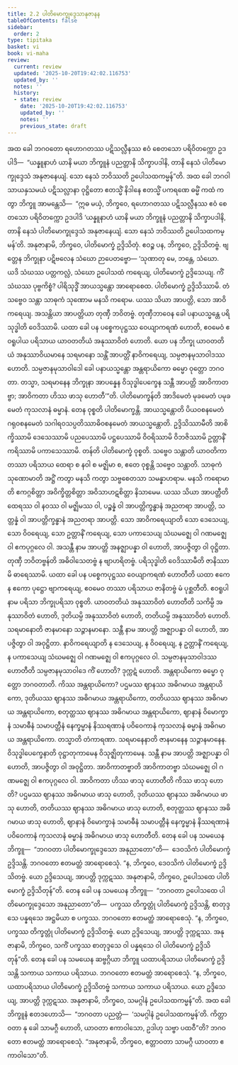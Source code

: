 ```yaml
---
title: 2.2 ပါတိမောက္ခုဒ္ဒေသာနုဇာနန
tableOfContents: false
sidebar:
  order: 2
type: tipitaka
basket: vi
book: vi-maha
review:
  current: review
  updated: '2025-10-20T19:42:02.116753'
  updated_by: ''
  notes: ''
  history:
  - state: review
    date: '2025-10-20T19:42:02.116753'
    updated_by: ''
    notes: ''
    previous_state: draft
---
```



<DynamicBreadcrumb />


<ReviewStatus review={frontmatter.review} showDetails={true} />

<HypothesisAnnotation frontmatter={frontmatter} />

<Division number="133" book="vi-maha" e="ch" v="3" p="140">

<Paragraph number="583" book="vi-maha">
အထ ခေါ ဘဂဝတော ရဟောဂတဿ ပဋိသလ္လီနဿ ဧဝံ စေတသော ပရိဝိတက္ကော ဥဒပါဒိ—  “ယန္နူနာဟံ ယာနိ မယာ ဘိက္ခူနံ ပညတ္တာနိ သိက္ခာပဒါနိ, တာနိ နေသံ ပါတိမောက္ခုဒ္ဒေသံ အနုဇာနေယျံ. သော နေသံ ဘဝိဿတိ ဥပေါသထကမ္မန်”တိ. အထ ခေါ ဘဂဝါ သာယနှသမယံ ပဋိသလ္လာနာ ဝုဋ္ဌိတော ဧတသ္မိံ နိဒါနေ ဧတသ္မိံ ပကရဏေ ဓမ္မိံ ကထံ ကတွာ ဘိက္ခူ အာမန္တေသိ—  “ဣဓ မယှံ, ဘိက္ခဝေ, ရဟောဂတဿ ပဋိသလ္လီနဿ ဧဝံ စေတသော ပရိဝိတက္ကော ဥဒပါဒိ ‘ယန္နူနာဟံ ယာနိ မယာ ဘိက္ခူနံ ပညတ္တာနိ သိက္ခာပဒါနိ, တာနိ နေသံ ပါတိမောက္ခုဒ္ဒေသံ အနုဇာနေယျံ. သော နေသံ ဘဝိဿတိ ဥပေါသထကမ္မန်’တိ. အနုဇာနာမိ, ဘိက္ခဝေ, ပါတိမောက္ခံ ဥဒ္ဒိသိတုံ. ဧဝဉ္စ ပန, ဘိက္ခဝေ, ဥဒ္ဒိသိတဗ္ဗံ. ဗျတ္တေန ဘိက္ခုနာ ပဋိဗလေန သံဃော ဉာပေတဗ္ဗော—
</Paragraph>

</Division>
<Division number="134" book="vi-maha" e="ch" v="3" p="140">

<Paragraph number="584" book="vi-maha">
‘သုဏာတု မေ, ဘန္တေ, သံဃော. ယဒိ သံဃဿ ပတ္တကလ္လံ, သံဃော ဥပေါသထံ ကရေယျ, ပါတိမောက္ခံ ဥဒ္ဒိသေယျ. ကိံ သံဃဿ ပုဗ္ဗကိစ္စံ? ပါရိသုဒ္ဓိံ အာယသ္မန္တော အာရောစေထ. ပါတိမောက္ခံ ဥဒ္ဒိသိဿာမိ. တံ သဗ္ဗေဝ သန္တာ သာဓုကံ သုဏောမ မနသိ ကရောမ. ယဿ သိယာ အာပတ္တိ, သော အာဝိကရေယျ. အသန္တိယာ အာပတ္တိယာ တုဏှီ ဘဝိတဗ္ဗံ. တုဏှီဘာဝေန ခေါ ပနာယသ္မန္တေ ပရိသုဒ္ဓါတိ ဝေဒိဿာမိ. ယထာ ခေါ ပန ပစ္စေကပုဋ္ဌဿ ဝေယျာကရဏံ ဟောတိ, ဧဝမေဝံ ဧဝရူပါယ ပရိသာယ ယာဝတတိယံ အနုဿာဝိတံ ဟောတိ. ယော ပန ဘိက္ခု ယာဝတတိယံ အနုဿာဝိယမာနေ သရမာနော သန္တိံ အာပတ္တိံ နာဝိကရေယျ, သမ္ပဇာနမုသာဝါဒဿ ဟောတိ. သမ္ပဇာနမုသာဝါဒေါ ခေါ ပနာယသ္မန္တော အန္တရာယိကော ဓမ္မော ဝုတ္တော ဘဂဝတာ. တသ္မာ, သရမာနေန ဘိက္ခုနာ အာပန္နေန ဝိသုဒ္ဓါပေက္ခေန သန္တီ အာပတ္တိ အာဝိကာတဗ္ဗာ; အာဝိကတာ ဟိဿ ဖာသု ဟောတီ’”တိ.
</Paragraph>

</Division>
<Division number="135" book="vi-maha" e="ch" v="3" p="141">

<Paragraph number="585" book="vi-maha">
<Emphasis>ပါတိမောက္ခန်</Emphasis>တိ အာဒိမေတံ မုခမေတံ ပမုခမေတံ ကုသလာနံ ဓမ္မာနံ. တေန ဝုစ္စတိ ပါတိမောက္ခန္တိ. <Emphasis>အာယသ္မန္တော</Emphasis>တိ ပိယဝစနမေတံ ဂရုဝစနမေတံ သဂါရဝသပ္ပတိဿာဓိဝစနမေတံ အာယသ္မန္တောတိ. <Emphasis>ဥဒ္ဒိသိဿာမီ</Emphasis>တိ အာစိက္ခိဿာမိ ဒေသေဿာမိ ပညပေဿာမိ ပဋ္ဌပေဿာမိ ဝိဝရိဿာမိ ဝိဘဇိဿာမိ ဥတ္တာနိံ ကရိဿာမိ ပကာသေဿာမိ. <Emphasis>တန်</Emphasis>တိ ပါတိမောက္ခံ ဝုစ္စတိ. <Emphasis>သဗ္ဗေဝ သန္တာ</Emphasis>တိ ယာဝတိကာ တဿာ ပရိသာယ ထေရာ စ နဝါ စ မဇ္ဈိမာ စ, ဧတေ ဝုစ္စန္တိ သဗ္ဗေဝ သန္တာတိ. <Emphasis>သာဓုကံ သုဏောမာ</Emphasis>တိ အဋ္ဌိံ ကတွာ မနသိ ကတွာ သဗ္ဗစေတသာ သမန္နာဟရာမ. <Emphasis>မနသိ ကရောမာ</Emphasis>တိ ဧကဂ္ဂစိတ္တာ အဝိက္ခိတ္တစိတ္တာ အဝိသာဟဋစိတ္တာ နိသာမေမ. <Emphasis>ယဿ သိယာ အာပတ္တီ</Emphasis>တိ ထေရဿ ဝါ နဝဿ ဝါ မဇ္ဈိမဿ ဝါ, ပဉ္စန္နံ ဝါ အာပတ္တိက္ခန္ဓာနံ အညတရာ အာပတ္တိ, သတ္တန္နံ ဝါ အာပတ္တိက္ခန္ဓာနံ အညတရာ အာပတ္တိ. <Emphasis>သော အာဝိကရေယျာ</Emphasis>တိ သော ဒေသေယျ, သော ဝိဝရေယျ, သော ဥတ္တာနိံ ကရေယျ, သော ပကာသေယျ သံဃမဇ္ဈေ ဝါ ဂဏမဇ္ဈေ ဝါ ဧကပုဂ္ဂလေ ဝါ. <Emphasis>အသန္တီ</Emphasis> နာမ <Emphasis>အာပတ္တိ</Emphasis> အနဇ္ဈာပန္နာ ဝါ ဟောတိ, အာပဇ္ဇိတွာ ဝါ ဝုဋ္ဌိတာ. <Emphasis>တုဏှီ ဘဝိတဗ္ဗန်</Emphasis>တိ အဓိဝါသေတဗ္ဗံ န ဗျာဟရိတဗ္ဗံ. <Emphasis>ပရိသုဒ္ဓါတိ ဝေဒိဿာမီ</Emphasis>တိ ဇာနိဿာမိ ဓာရေဿာမိ. <Emphasis>ယထာ ခေါ ပန ပစ္စေကပုဋ္ဌဿ ဝေယျာကရဏံ ဟောတီ</Emphasis>တိ ယထာ ဧကေန ဧကော ပုဋ္ဌော ဗျာကရေယျ, ဧဝမေဝ တဿာ ပရိသာယ ဇာနိတဗ္ဗံ မံ ပုစ္ဆတီတိ. <Emphasis>ဧဝရူပါ</Emphasis> နာမ <Emphasis>ပရိသာ</Emphasis> ဘိက္ခုပရိသာ ဝုစ္စတိ. <Emphasis>ယာဝတတိယံ အနုဿာဝိတံ ဟောတီ</Emphasis>တိ သကိမ္ပိ အနုဿာဝိတံ ဟောတိ, ဒုတိယမ္ပိ အနုဿာဝိတံ ဟောတိ, တတိယမ္ပိ အနုဿာဝိတံ ဟောတိ. <Emphasis>သရမာနော</Emphasis>တိ ဇာနမာနော သဉ္ဇာနမာနော. <Emphasis>သန္တီ</Emphasis> နာမ <Emphasis>အာပတ္တိ</Emphasis> အဇ္ဈာပန္နာ ဝါ ဟောတိ, အာပဇ္ဇိတွာ ဝါ အဝုဋ္ဌိတာ. <Emphasis>နာဝိကရေယျာ</Emphasis>တိ န ဒေသေယျ, န ဝိဝရေယျ, န ဥတ္တာနိံ ကရေယျ, န ပကာသေယျ သံဃမဇ္ဈေ ဝါ ဂဏမဇ္ဈေ ဝါ ဧကပုဂ္ဂလေ ဝါ. <Emphasis>သမ္ပဇာနမုသာဝါဒဿ ဟောတီ</Emphasis>တိ သမ္ပဇာနမုသာဝါဒေ ကိံ ဟောတိ? ဒုက္ကဋံ ဟောတိ. <Emphasis>အန္တရာယိကော ဓမ္မော ဝုတ္တော ဘဂဝတာ</Emphasis>တိ. ကိဿ အန္တရာယိကော? ပဌမဿ ဈာနဿ အဓိဂမာယ အန္တရာယိကော, ဒုတိယဿ ဈာနဿ အဓိဂမာယ အန္တရာယိကော, တတိယဿ ဈာနဿ အဓိဂမာယ အန္တရာယိကော, စတုတ္ထဿ ဈာနဿ အဓိဂမာယ အန္တရာယိကော, ဈာနာနံ ဝိမောက္ခာနံ သမာဓီနံ သမာပတ္တီနံ နေက္ခမ္မာနံ နိဿရဏာနံ ပဝိဝေကာနံ ကုသလာနံ ဓမ္မာနံ အဓိဂမာယ အန္တရာယိကော. <Emphasis>တသ္မာ</Emphasis>တိ တံကာရဏာ. <Emphasis>သရမာနေနာ</Emphasis>တိ ဇာနမာနေန သဉ္ဇာနမာနေန. <Emphasis>ဝိသုဒ္ဓါပေက္ခေနာ</Emphasis>တိ ဝုဋ္ဌာတုကာမေန ဝိသုဇ္ဈိတုကာမေန. <Emphasis>သန္တီ</Emphasis> နာမ <Emphasis>အာပတ္တိ</Emphasis> အဇ္ဈာပန္နာ ဝါ ဟောတိ, အာပဇ္ဇိတွာ ဝါ အဝုဋ္ဌိတာ. <Emphasis>အာဝိကာတဗ္ဗာ</Emphasis>တိ အာဝိကာတဗ္ဗာ သံဃမဇ္ဈေ ဝါ ဂဏမဇ္ဈေ ဝါ ဧကပုဂ္ဂလေ ဝါ. <Emphasis>အာဝိကတာ ဟိဿ ဖာသု ဟောတီ</Emphasis>တိ ကိဿ ဖာသု ဟောတိ? ပဌမဿ ဈာနဿ အဓိဂမာယ ဖာသု ဟောတိ, ဒုတိယဿ ဈာနဿ အဓိဂမာယ ဖာသု ဟောတိ, တတိယဿ ဈာနဿ အဓိဂမာယ ဖာသု ဟောတိ, စတုတ္ထဿ ဈာနဿ အဓိဂမာယ ဖာသု ဟောတိ, ဈာနာနံ ဝိမောက္ခာနံ သမာဓီနံ သမာပတ္တီနံ နေက္ခမ္မာနံ နိဿရဏာနံ ပဝိဝေကာနံ ကုသလာနံ ဓမ္မာနံ အဓိဂမာယ ဖာသု ဟောတီတိ.
</Paragraph>

</Division>
<Division number="136" book="vi-maha" e="ch" v="3" p="142">

<Paragraph number="586" book="vi-maha">
တေန ခေါ ပန သမယေန ဘိက္ခူ—  “ဘဂဝတာ ပါတိမောက္ခုဒ္ဒေသော အနုညာတော”တိ—  ဒေဝသိကံ ပါတိမောက္ခံ ဥဒ္ဒိသန္တိ. ဘဂဝတော ဧတမတ္ထံ အာရောစေသုံ. “န, ဘိက္ခဝေ, ဒေဝသိကံ ပါတိမောက္ခံ ဥဒ္ဒိသိတဗ္ဗံ. ယော ဥဒ္ဒိသေယျ, အာပတ္တိ ဒုက္ကဋဿ. အနုဇာနာမိ, ဘိက္ခဝေ, ဥပေါသထေ ပါတိမောက္ခံ ဥဒ္ဒိသိတုန်”တိ.
</Paragraph>

<Paragraph number="587" book="vi-maha">
တေန ခေါ ပန သမယေန ဘိက္ခူ—  “ဘဂဝတာ ဥပေါသထေ ပါတိမောက္ခုဒ္ဒေသော အနုညာတော”တိ—  ပက္ခဿ တိက္ခတ္တုံ ပါတိမောက္ခံ ဥဒ္ဒိသန္တိ, စာတုဒ္ဒသေ ပန္နရသေ အဋ္ဌမိယာ စ ပက္ခဿ. ဘဂဝတော ဧတမတ္ထံ အာရောစေသုံ. “န, ဘိက္ခဝေ, ပက္ခဿ တိက္ခတ္တုံ ပါတိမောက္ခံ ဥဒ္ဒိသိတဗ္ဗံ. ယော ဥဒ္ဒိသေယျ, အာပတ္တိ ဒုက္ကဋဿ. အနုဇာနာမိ, ဘိက္ခဝေ, သကိံ ပက္ခဿ စာတုဒ္ဒသေ ဝါ ပန္နရသေ ဝါ ပါတိမောက္ခံ ဥဒ္ဒိသိတုန်”တိ.
</Paragraph>

<Paragraph number="588" book="vi-maha">
တေန ခေါ ပန သမယေန ဆဗ္ဗဂ္ဂိယာ ဘိက္ခူ ယထာပရိသာယ ပါတိမောက္ခံ ဥဒ္ဒိသန္တိ သကာယ သကာယ ပရိသာယ. ဘဂဝတော ဧတမတ္ထံ အာရောစေသုံ. “န, ဘိက္ခဝေ, ယထာပရိသာယ ပါတိမောက္ခံ ဥဒ္ဒိသိတဗ္ဗံ သကာယ သကာယ ပရိသာယ. ယော ဥဒ္ဒိသေယျ, အာပတ္တိ ဒုက္ကဋဿ. အနုဇာနာမိ, ဘိက္ခဝေ, သမဂ္ဂါနံ ဥပေါသထကမ္မန်”တိ.
</Paragraph>

<Paragraph number="589" book="vi-maha">
အထ ခေါ ဘိက္ခူနံ ဧတဒဟောသိ—  “ဘဂဝတာ ပညတ္တံ—  ‘သမဂ္ဂါနံ ဥပေါသထကမ္မန်’တိ. ကိတ္တာဝတာ နု ခေါ သာမဂ္ဂီ ဟောတိ, ယာဝတာ ဧကာဝါသော, ဥဒါဟု သဗ္ဗာ ပထဝီ”တိ? ဘဂဝတော ဧတမတ္ထံ အာရောစေသုံ. “အနုဇာနာမိ, ဘိက္ခဝေ, ဧတ္တာဝတာ သာမဂ္ဂီ ယာဝတာ ဧကာဝါသော”တိ.
</Paragraph>
</Division>